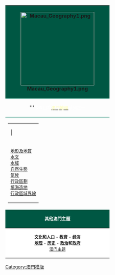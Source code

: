 {| width=230 cellpadding="5" cellspacing="0" style="float:right; margin-left:1em; margin-bottom:1em; border:1px solid #00785E;"
!style="border-bottom:1px solid #00785E; background:#005743;"|
<div style="position: relative; top: 0px; left: 0px; z-index: 2">[[File:Macau Geography1.png|230px]]</div>
|-style="background:#005743;"
|style="border-bottom:1px solid #00785E;" align=center|'''<small class="adr"><font color=white><span class="region">本條目為[[澳門地理|<font color="#FFFFB0">澳門地理</font>]]系列之一</span>
|- style="background:#FFFFFF;"
|
{| align=center cellspacing=0  style="background:#FFFFFF; padding-top: 0; padding-left: 5px; padding-bottom: 0; padding-right: 5px;"
|-
|<!--style="border-top:1px solid;" -->|<small>
|-
|style="border-bottom:0px solid #CCC;" align=left|<small>
[[澳門地理#地形及地質|地形及地質]]<br>
[[澳門地理#水文|水文]]<br>
[[澳門地理#水域|水域]]<br>
[[澳門地理#自然生態|自然生態]]<br>
[[澳門地理#氣候|氣候]]<br>
[[澳門行政區劃|行政區劃]]<br>
[[澳門填海造地|填海造地]]<br>
[[澳門地理#行政區域界線|行政區域界線]]<br>
|}
|-
|style="border-top:1px solid; font-size:95% #00785E; color:white; background:#005743;"|
<center><small>'''其他澳門主題'''</small></center>
|-
|style="border-top:1px solid; font-size:95%; background:#FFFFFF;"|
<center><small>'''[[澳门文化|文化]]和[[澳门人口|人口]]''' - '''[[澳门教育|教育]]''' - '''[[澳门经济|经济]]''' <br> '''[[澳门地理|地理]]''' - '''[[澳门历史|历史]]''' - '''[[澳门政治|政治]]和[[澳门政府|政府]]'''<br>[[Portal:澳门|澳门主题]]</small></center>
{{navbar|澳門地理|mini=1|nodiv=1}}
</small></center>
|}
<noinclude>
[[Category:澳門模版]]
</noinclude>